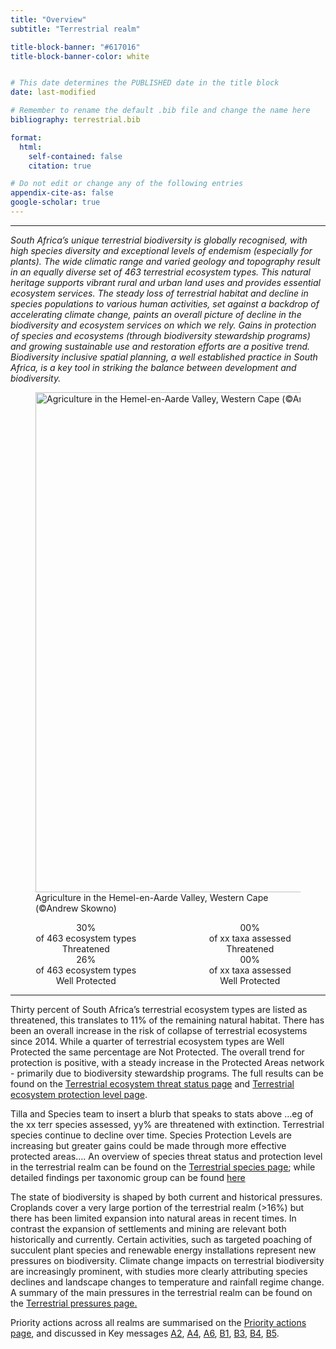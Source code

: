```yaml
---
title: "Overview"  
subtitle: "Terrestrial realm" 

title-block-banner: "#617016" 
title-block-banner-color: white 


# This date determines the PUBLISHED date in the title block
date: last-modified

# Remember to rename the default .bib file and change the name here
bibliography: terrestrial.bib

format:
  html:
    self-contained: false
    citation: true

# Do not edit or change any of the following entries
appendix-cite-as: false
google-scholar: true
---
```


------------------------------------------------------------------------

*South Africa's unique terrestrial biodiversity is globally recognised, with high species diversity and exceptional levels of endemism (especially for plants). The wide climatic range and varied geology and topography result in an equally diverse set of 463 terrestrial ecosystem types. This natural heritage supports vibrant rural and urban land uses and provides essential ecosystem services. The steady loss of terrestrial habitat and decline in species populations to various human activities, set against a backdrop of accelerating climate change, paints an overall picture of decline in the biodiversity and ecosystem services on which we rely. Gains in protection of species and ecosystems (through biodiversity stewardship programs) and growing sustainable use and restoration efforts are a positive trend. Biodiversity inclusive spatial planning, a well established practice in South Africa, is a key tool in striking the balance between development and biodiversity.*

![Agriculture in the Hemel-en-Aarde Valley, Western Cape (©Andrew Skowno)](imgs/canola_wc_skowno_crop.png){fig-align="center" width="800"}

::::: columns
::: {.column width="50%"}
<center>

| [30%]{.inline-style-threatened}
| of 463 ecosystem types
| [Threatened]{.inline-style-indicator}

| [26%]{.inline-style-well-protected}
| of 463 ecosystem types
| [Well Protected]{.inline-style-indicator}

</center>
:::

::: {.column width="50%"}
<center>

| [00%]{.inline-style-not-protected}
| of xx taxa assessed
| [Threatened]{.inline-style-indicator}

| [00%]{.inline-style-threatened}
| of xx taxa assessed
| [Well Protected]{.inline-style-indicator}

</center>
:::
:::::

------------------------------------------------------------------------

Thirty percent of South Africa's terrestrial ecosystem types are listed as threatened, this translates to 11% of the remaining natural habitat. There has been an overall increase in the risk of collapse of terrestrial ecosystems since 2014. While a quarter of terrestrial ecosystem types are Well Protected the same percentage are Not Protected. The overall trend for protection is positive, with a steady increase in the Protected Areas network - primarily due to biodiversity stewardship programs. The full results can be found on the [Terrestrial ecosystem threat status page](./ter_ets.qmd) and [Terrestrial ecosystem protection level page](./ter_epl.qmd).

Tilla and Species team to insert a blurb that speaks to stats above ...eg of the xx terr species assessed, yy% are threatened with extinction. Terrestrial species continue to decline over time. Species Protection Levels are increasing but greater gains could be made through more effective protected areas.... An overview of species threat status and protection level in the terrestrial realm can be found on the [Terrestrial species page](../species/ter_sp.qmd); while detailed findings per taxonomic group can be found [here](../species/sp.qmd)

The state of biodiversity is shaped by both current and historical pressures. Croplands cover a very large portion of the terrestrial realm (\>16%) but there has been limited expansion into natural areas in recent times. In contrast the expansion of settlements and mining are relevant both historically and currently. Certain activities, such as targeted poaching of succulent plant species and renewable energy installations represent new pressures on biodiversity. Climate change impacts on terrestrial biodiversity are increasingly prominent, with studies more clearly attributing species declines and landscape changes to temperature and rainfall regime change. A summary of the main pressures in the terrestrial realm can be found on the [Terrestrial pressures page.](./ter_pressures-condition.qmd)

Priority actions across all realms are summarised on the [Priority actions page](../integrated-findings/pakg_actions.qmd), and discussed in Key messages [A2](../key-messages/kma2.qmd), [A4](../key-messages/kma4.qmd), [A6](../key-messages/kma4.qmd), [B1](../key-messages/kma4.qmd), [B3](../key-messages/kmb3.qmd), [B4](../key-messages/kmb4.qmd), [B5](../key-messages/kmb5.qmd).
